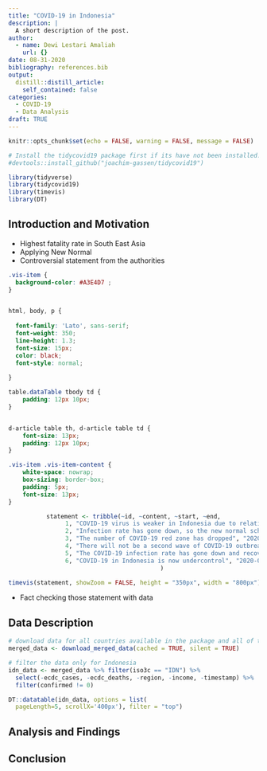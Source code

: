 ```yaml
---
title: "COVID-19 in Indonesia"
description: |
  A short description of the post.
author:
  - name: Dewi Lestari Amaliah
    url: {}
date: 08-31-2020
bibliography: references.bib
output:
  distill::distill_article:
    self_contained: false
categories:
  - COVID-19
  - Data Analysis
draft: TRUE
---
```


```r
knitr::opts_chunk$set(echo = FALSE, warning = FALSE, message = FALSE)

# Install the tidycovid19 package first if its have not been installed.
#devtools::install_github("joachim-gassen/tidycovid19")

library(tidyverse)
library(tidycovid19)
library(timevis)
library(DT)
```





## Introduction and Motivation 


- Highest fatality rate in South East Asia
- Applying New Normal
- Controversial statement from the authorities




```css
.vis-item {
  background-color: #A3E4D7 ;
}


html, body, p {
  
  font-family: 'Lato', sans-serif;
  font-weight: 350;
  line-height: 1.3; 
  font-size: 15px;
  color: black;
  font-style: normal;
  
}

table.dataTable tbody td {
    padding: 12px 10px;
}


d-article table th, d-article table td {
    font-size: 13px;
    padding: 12px 10px;
}

.vis-item .vis-item-content {
    white-space: nowrap;
    box-sizing: border-box;
    padding: 5px;
    font-size: 13px;
}

```



<center>
```r

statement <- tribble(~id, ~content, ~start, ~end,
                1, "COVID-19 virus is weaker in Indonesia due to relatively high temperature","2020-04-03", NA, 
                2, "Infection rate has gone down, so the new normal scheme could be applied", "2020-06-03", NA, 
                3, "The number of COVID-19 red zone has dropped", "2020-08-18", NA, 
                4, "There will not be a second wave of COVID-19 outbreak in Indonesia", "2020-08-18", NA, 
                5, "The COVID-19 infection rate has gone down and recovery rate has improved greatly to almot 66%", "2020-08-14", NA, 
                6, "COVID-19 in Indonesia is now undercontrol", "2020-08-20", NA, 
                )

timevis(statement, showZoom = FALSE, height = "350px", width = "800px")


```

</center>





- Fact checking those statement with data 




## Data Description


```r

# download data for all countries available in the package and all of the compiled data
merged_data <- download_merged_data(cached = TRUE, silent = TRUE)

# filter the data only for Indonesia 
idn_data <- merged_data %>% filter(iso3c == "IDN") %>%
  select(-ecdc_cases, -ecdc_deaths, -region, -income, -timestamp) %>%
  filter(confirmed != 0)
```

```r

DT::datatable(idn_data, options = list(
  pageLength=5, scrollX='400px'), filter = "top")

```





## Analysis and Findings

## Conclusion

